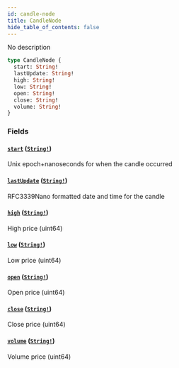 ```yaml
---
id: candle-node
title: CandleNode
hide_table_of_contents: false
---
```



No description

```graphql
type CandleNode {
  start: String!
  lastUpdate: String!
  high: String!
  low: String!
  open: String!
  close: String!
  volume: String!
}
```


### Fields

#### [`start`](#) ([`String!`](/mainnet/api/graphql/scalars/string))

Unix epoch+nanoseconds for when the candle occurred


#### [`lastUpdate`](#) ([`String!`](/mainnet/api/graphql/scalars/string))

RFC3339Nano formatted date and time for the candle


#### [`high`](#) ([`String!`](/mainnet/api/graphql/scalars/string))

High price (uint64)


#### [`low`](#) ([`String!`](/mainnet/api/graphql/scalars/string))

Low price (uint64)


#### [`open`](#) ([`String!`](/mainnet/api/graphql/scalars/string))

Open price (uint64)


#### [`close`](#) ([`String!`](/mainnet/api/graphql/scalars/string))

Close price (uint64)


#### [`volume`](#) ([`String!`](/mainnet/api/graphql/scalars/string))

Volume price (uint64)




